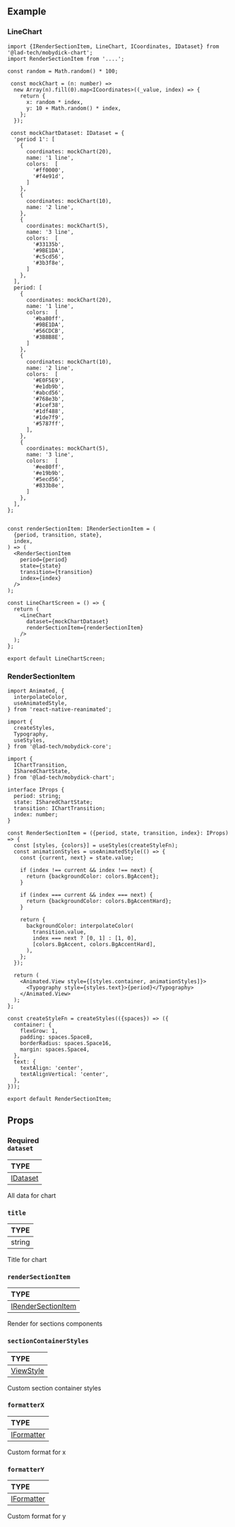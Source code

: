 
<ReactPlayer playing controls url={LineChart} loop={true}/>

## Example

### LineChart

```tsx
import {IRenderSectionItem, LineChart, ICoordinates, IDataset} from '@lad-tech/mobydick-chart';
import RenderSectionItem from '....';

const random = Math.random() * 100;

 const mockChart = (n: number) =>
  new Array(n).fill(0).map<ICoordinates>((_value, index) => {
    return {
      x: random * index,
      y: 10 + Math.random() * index,
    };
  });

 const mockChartDataset: IDataset = {
  'period 1': [
    {
      coordinates: mockChart(20),
      name: '1 line',
      colors:  [
        '#ff0000',
        '#f4e91d',
      ]
    },
    {
      coordinates: mockChart(10),
      name: '2 line',
    },
    {
      coordinates: mockChart(5),
      name: '3 line',
      colors:  [
        '#33135b',
        '#9BE1DA',
        '#c5cd56',
        '#3b3f8e',
      ]
    },
  ],
  period: [
    {
      coordinates: mockChart(20),
      name: '1 line',
      colors:  [
        '#ba80ff',
        '#9BE1DA',
        '#56CDCB',
        '#3B8B8E',
      ]
    },
    {
      coordinates: mockChart(10),
      name: '2 line',
      colors:  [
        '#E0F5E9',
        '#e1db9b',
        '#abcd56',
        '#768e3b',
        '#1cef38',
        '#1df488',
        '#1de7f9',
        '#5787ff',
      ],
    },
    {
      coordinates: mockChart(5),
      name: '3 line',
      colors:  [
        '#ee80ff',
        '#e19b9b',
        '#5ecd56',
        '#833b8e',
      ]
    },
  ],
};


const renderSectionItem: IRenderSectionItem = (
  {period, transition, state},
  index,
) => (
  <RenderSectionItem
    period={period}
    state={state}
    transition={transition}
    index={index}
  />
);

const LineChartScreen = () => {
  return (
    <LineChart
      dataset={mockChartDataset}
      renderSectionItem={renderSectionItem}
    />
  );
};

export default LineChartScreen;

```
### RenderSectionItem

```tsx
import Animated, {
  interpolateColor,
  useAnimatedStyle,
} from 'react-native-reanimated';

import {
  createStyles,
  Typography,
  useStyles,
} from '@lad-tech/mobydick-core';

import {
  IChartTransition,
  ISharedChartState,
} from '@lad-tech/mobydick-chart';

interface IProps {
  period: string;
  state: ISharedChartState;
  transition: IChartTransition;
  index: number;
}

const RenderSectionItem = ({period, state, transition, index}: IProps) => {
  const [styles, {colors}] = useStyles(createStyleFn);
  const animationStyles = useAnimatedStyle(() => {
    const {current, next} = state.value;

    if (index !== current && index !== next) {
      return {backgroundColor: colors.BgAccent};
    }

    if (index === current && index === next) {
      return {backgroundColor: colors.BgAccentHard};
    }

    return {
      backgroundColor: interpolateColor(
        transition.value,
        index === next ? [0, 1] : [1, 0],
        [colors.BgAccent, colors.BgAccentHard],
      ),
    };
  });

  return (
    <Animated.View style={[styles.container, animationStyles]}>
      <Typography style={styles.text}>{period}</Typography>
    </Animated.View>
  );
};

const createStyleFn = createStyles(({spaces}) => ({
  container: {
    flexGrow: 1,
    padding: spaces.Space8,
    borderRadius: spaces.Space16,
    margin: spaces.Space4,
  },
  text: {
    textAlign: 'center',
    textAlignVertical: 'center',
  },
}));

export default RenderSectionItem;

```

## Props

### <div class="label required basic">Required</div>**`dataset`**

| TYPE                                                                                        |
|:--------------------------------------------------------------------------------------------|
| [IDataset](https://github.com/lad-tech/mobydick/blob/main/packages/chart/src/types.tsx#L15) |

All data for chart

### `title`

| TYPE   |
|:-------|
| string |

Title for chart

### `renderSectionItem`

| TYPE                                                                                                  |
|:------------------------------------------------------------------------------------------------------|
| [IRenderSectionItem](https://github.com/lad-tech/mobydick/blob/main/packages/chart/src/types.tsx#L27) |

Render for sections components

### `sectionContainerStyles`

| TYPE                                                             |
|:-----------------------------------------------------------------|
| [ViewStyle](https://reactnative.dev/docs/view-style-props#props) |

Custom section container styles

### `formatterX`

| TYPE                                                                                          |
|:----------------------------------------------------------------------------------------------|
| [IFormatter](https://github.com/lad-tech/mobydick/blob/main/packages/chart/src/types.tsx#L19) |

Custom format for x

### `formatterY`

| TYPE                                                                                          |
|:----------------------------------------------------------------------------------------------|
| [IFormatter](https://github.com/lad-tech/mobydick/blob/main/packages/chart/src/types.tsx#L19) |

Custom format for y
